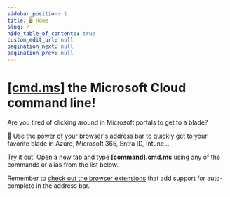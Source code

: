 ```yaml
---
sidebar_position: 1
title: 🖥 Home
slug: /
hide_table_of_contents: true
custom_edit_url: null
pagination_next: null
pagination_prev: null
---
```

<head>
  <link rel="search" type="application/opensearchdescription+xml" title="[cmd.ms] Search" href="/opensearch.xml" />
</head>


# [[cmd.ms]](/) the Microsoft Cloud command line!

Are you tired of clicking around in Microsoft portals to get to a blade?

🚀 Use the power of your browser's address bar to quickly get to your favorite blade in Azure, Microsoft 365, Entra ID, Intune...

Try it out. Open a new tab and type **[command].cmd.ms** using any of the commands or alias from the list below. 

Remember to [check out the browser extensions](/docs/tips) that add support for auto-complete in the address bar.

<CommandsTable
  columns={columns}
  data={commands}
/>

